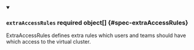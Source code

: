 


<details className="config-field" data-expandable="true" open>
<summary>

### `extraAccessRules` <span className="config-field-required" data-required="false">required</span> <span className="config-field-type">object[]</span> <span className="config-field-default"></span> <span className="config-field-enum"></span> {#spec-extraAccessRules}

ExtraAccessRules defines extra rules which users and teams should have which access to the virtual
cluster.

</summary>

<PartialExtraAccessRulesreference />


</details>
